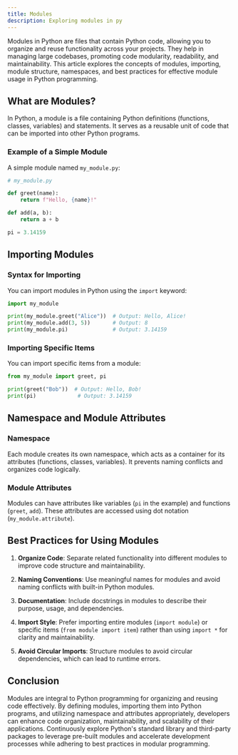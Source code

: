 ```yaml
---
title: Modules
description: Exploring modules in py
---
```



Modules in Python are files that contain Python code, allowing you to organize and reuse functionality across your projects. They help in managing large codebases, promoting code modularity, readability, and maintainability. This article explores the concepts of modules, importing, module structure, namespaces, and best practices for effective module usage in Python programming.

## What are Modules?

In Python, a module is a file containing Python definitions (functions, classes, variables) and statements. It serves as a reusable unit of code that can be imported into other Python programs.

### Example of a Simple Module

A simple module named `my_module.py`:

```python
# my_module.py

def greet(name):
    return f"Hello, {name}!"

def add(a, b):
    return a + b

pi = 3.14159
```

## Importing Modules

### Syntax for Importing

You can import modules in Python using the `import` keyword:

```python
import my_module

print(my_module.greet("Alice"))  # Output: Hello, Alice!
print(my_module.add(3, 5))       # Output: 8
print(my_module.pi)              # Output: 3.14159
```

### Importing Specific Items

You can import specific items from a module:

```python
from my_module import greet, pi

print(greet("Bob"))  # Output: Hello, Bob!
print(pi)             # Output: 3.14159
```

## Namespace and Module Attributes

### Namespace

Each module creates its own namespace, which acts as a container for its attributes (functions, classes, variables). It prevents naming conflicts and organizes code logically.

### Module Attributes

Modules can have attributes like variables (`pi` in the example) and functions (`greet`, `add`). These attributes are accessed using dot notation (`my_module.attribute`).

## Best Practices for Using Modules

1. **Organize Code**: Separate related functionality into different modules to improve code structure and maintainability.
   
2. **Naming Conventions**: Use meaningful names for modules and avoid naming conflicts with built-in Python modules.
   
3. **Documentation**: Include docstrings in modules to describe their purpose, usage, and dependencies.
   
4. **Import Style**: Prefer importing entire modules (`import module`) or specific items (`from module import item`) rather than using `import *` for clarity and maintainability.
   
5. **Avoid Circular Imports**: Structure modules to avoid circular dependencies, which can lead to runtime errors.

## Conclusion

Modules are integral to Python programming for organizing and reusing code effectively. By defining modules, importing them into Python programs, and utilizing namespace and attributes appropriately, developers can enhance code organization, maintainability, and scalability of their applications. Continuously explore Python's standard library and third-party packages to leverage pre-built modules and accelerate development processes while adhering to best practices in modular programming.